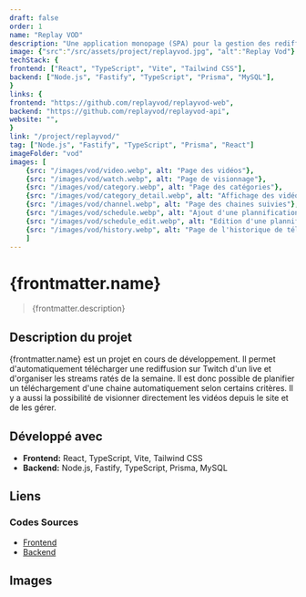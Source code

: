 ```yaml
---
draft: false
order: 1
name: "Replay VOD"
description: "Une application monopage (SPA) pour la gestion des rediffusions de lives Twitch manqués destinée aux spectateurs."
image: {"src":"/src/assets/project/replayvod.jpg", "alt":"Replay Vod"}
techStack: {
frontend: ["React", "TypeScript", "Vite", "Tailwind CSS"],
backend: ["Node.js", "Fastify", "TypeScript", "Prisma", "MySQL"],
}
links: {
frontend: "https://github.com/replayvod/replayvod-web",
backend: "https://github.com/replayvod/replayvod-api",
website: "",
}
link: "/project/replayvod/"
tag: ["Node.js", "Fastify", "TypeScript", "Prisma", "React"]
imageFolder: "vod"
images: [
    {src: "/images/vod/video.webp", alt: "Page des vidéos"},
    {src: "/images/vod/watch.webp", alt: "Page de visionnage"},
    {src: "/images/vod/category.webp", alt: "Page des catégories"},
    {src: "/images/vod/category_detail.webp", alt: "Affichage des vidéos par catégorie"},
    {src: "/images/vod/channel.webp", alt: "Page des chaines suivies"},
    {src: "/images/vod/schedule.webp", alt: "Ajout d'une plannification de téléchargement avec gestion d'erreurs"},
    {src: "/images/vod/schedule_edit.webp", alt: "Edition d'une plannification dans une modal"},
    {src: "/images/vod/history.webp", alt: "Page de l'historique de téléchargement"}
    ]
---
```


# {frontmatter.name}

> {frontmatter.description}

## Description du projet

{frontmatter.name} est un projet en cours de développement. Il permet d'automatiquement télécharger une rediffusion sur Twitch d'un live et d'organiser les streams ratés de la semaine. Il est donc possible de planifier un téléchargement d'une chaine automatiquement selon certains critères. Il y a aussi la possibilité de visionner directement les vidéos depuis le site et de les gérer.

## Développé avec

-   **Frontend:** React, TypeScript, Vite, Tailwind CSS
-   **Backend:** Node.js, Fastify, TypeScript, Prisma, MySQL

## Liens

### Codes Sources

-   [Frontend](https://github.com/replayvod/replayvod-web)
-   [Backend](https://github.com/replayvod/replayvod-api)

## Images
